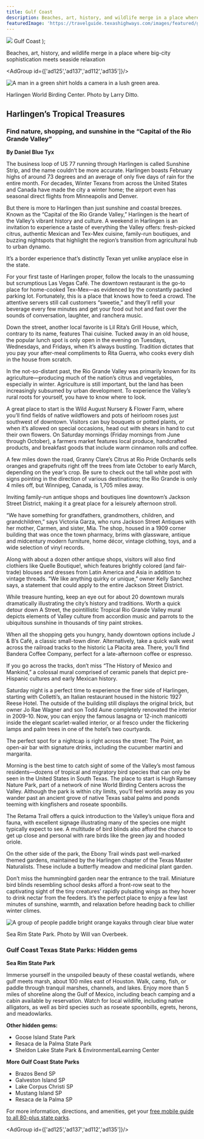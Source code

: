 ```yaml
---
title: Gulf Coast
description: Beaches, art, history, and wildlife merge in a place where big-city sophistication meets seaside relaxation
featuredImage: 'https://travelguide.texashighways.com/images/featured/gulf-coast.jpg'
---
```


  <span>
    <img class="region-title-map" src={`../images/map-gulf-coast.png`}/>
    Gulf Coast
  </span>
);

<PageDescription>

Beaches, art, history, and wildlife merge in a place where big-city sophistication meets seaside relaxation

</PageDescription>

<AdGroup id={['ad125','ad137','ad112','ad135']}/>

<Row>

<Column colSm={6} colMd={4} colLg={8}>

![A man in a green shirt holds a camera in a lush green area.](images/gulf-coast-harlingen-world-bird-center.jpg)
<Caption>Harlingen World Birding Center. Photo by Larry Ditto.</Caption>

## **Harlingen’s Tropical Treasures**
### Find nature, shopping, and sunshine in the “Capital of the Rio Grande Valley”
**By Daniel Blue Tyx**

The business loop of US 77 running through Harlingen is called Sunshine Strip, and the name couldn’t be more accurate. Harlingen boasts February highs of around 73 degrees and an average of only five days of rain for the entire month. For decades, Winter Texans from across the United States and Canada have made the city a winter home; the airport even has seasonal direct flights from Minneapolis and Denver.

But there is more to Harlingen than just sunshine and coastal breezes. Known as the “Capital of the Rio Grande Valley,” Harlingen is the heart of the Valley’s vibrant history and culture. A weekend in Harlingen is an invitation to experience a taste of everything the Valley offers: fresh-picked citrus, authentic Mexican and Tex-Mex cuisine, family-run boutiques, and buzzing nightspots that highlight the region’s transition from agricultural hub to urban dynamo.

It’s a border experience that’s distinctly Texan yet unlike anyplace else in the state.

For your first taste of Harlingen proper, follow the locals to the unassuming but scrumptious Las Vegas Café. The downtown restaurant is the go-to place for home-cooked Tex-Mex—as evidenced by the constantly packed parking lot. Fortunately, this is a place that knows how to feed a crowd. The attentive servers still call customers “sweetie,” and they’ll refill your beverage every few minutes and get your food out hot and fast over the sounds of conversation, laughter, and ranchera music.

Down the street, another local favorite is Lil Rita’s Grill House, which, contrary to its name, features Thai cuisine. Tucked away in an old house, the popular lunch spot is only open in the evening on Tuesdays, Wednesdays, and Fridays, when it’s always bustling. Tradition dictates that you pay your after-meal compliments to Rita Guerra, who cooks every dish in the house from scratch.

In the not-so-distant past, the Rio Grande Valley was primarily known for its agriculture—producing much of the nation’s citrus and vegetables, especially in winter. Agriculture is still important, but the land has been increasingly subsumed by urban development. To experience the Valley’s rural roots for yourself, you have to know where to look.

A great place to start is the Wild August Nursery & Flower Farm, where you’ll find fields of native wildflowers and pots of heirloom roses just southwest of downtown. Visitors can buy bouquets or potted plants, or when it’s allowed on special occasions, head out with shears in hand to cut their own flowers. On Saturday mornings (Friday mornings from June through October), a farmers market features local produce, handcrafted products, and breakfast goods that include warm cinnamon rolls and coffee.

A few miles down the road, Granny Clare’s Citrus at Rio Pride Orchards sells oranges and grapefruits right off the trees from late October to early March, depending on the year’s crop. Be sure to check out the tall white post with signs pointing in the direction of various destinations; the Rio Grande is only 4 miles off, but Winnipeg, Canada, is 1,705 miles away.

Inviting family-run antique shops and boutiques line downtown’s Jackson Street District, making it a great place for a leisurely afternoon stroll. 

“We have something for grandfathers, grandmothers, children, and grandchildren,” says Victoria Garza, who runs Jackson Street Antiques with her mother, Carmen, and sister, Mia. The shop, housed in a 1909 corner building that was once the town pharmacy, brims with glassware, antique and midcentury modern furniture, home décor, vintage clothing, toys, and a wide selection of vinyl records.

Along with about a dozen other antique shops, visitors will also find clothiers like Quelle Boutique!, which features brightly colored (and fair-trade) blouses and dresses from Latin America and Asia in addition to vintage threads. “We like anything quirky or unique,” owner Kelly Sanchez says, a statement that could apply to the entire Jackson Street District.

While treasure hunting, keep an eye out for about 20 downtown murals dramatically illustrating the city’s history and traditions. Worth a quick detour down A Street, the pointillistic Tropical Rio Grande Valley mural depicts elements of Valley culture from accordion music and parrots to the ubiquitous sunshine in thousands of tiny paint strokes. 

When all the shopping gets you hungry, handy downtown options include J & B’s Café, a classic small-town diner. Alternatively, take a quick walk west across the railroad tracks to the historic La Placita area. There, you’ll find Bandera Coffee Company, perfect for a late-afternoon coffee or espresso.

If you go across the tracks, don’t miss “The History of Mexico and Mankind,” a colossal mural comprised of ceramic panels that depict pre-Hispanic cultures and early Mexican history.

Saturday night is a perfect time to experience the finer side of Harlingen, starting with Colletti’s, an Italian restaurant housed in the historic 1927 Reese Hotel. The outside of the building still displays the original brick, but owner Jo Rae Wagner and son Todd Aune completely renovated the interior in 2009-10. Now, you can enjoy the famous lasagna or 12-inch manicotti inside the elegant scarlet-walled interior, or al fresco under the flickering lamps and palm trees in one of the hotel’s two courtyards.

The perfect spot for a nightcap is right across the street: The Point, an open-air bar with signature drinks, including the cucumber martini and margarita. 

Morning is the best time to catch sight of some of the Valley’s most famous residents—dozens of tropical and migratory bird species that can only be seen in the United States in South Texas. The place to start is Hugh Ramsey Nature Park, part of a network of nine World Birding Centers across the Valley. Although the park is within city limits, you’ll feel worlds away as you wander past an ancient grove of native Texas sabal palms and ponds teeming with kingfishers and roseate spoonbills.

The Retama Trail offers a quick introduction to the Valley’s unique flora and fauna, with excellent signage illustrating many of the species one might typically expect to see. A multitude of bird blinds also afford the chance to get up close and personal with rare birds like the green jay and hooded oriole.

On the other side of the park, the Ebony Trail winds past well-marked themed gardens, maintained by the Harlingen chapter of the Texas Master Naturalists. These include a butterfly meadow and medicinal plant garden.

Don’t miss the hummingbird garden near the entrance to the trail. Miniature bird blinds resembling school desks afford a front-row seat to the captivating sight of the tiny creatures’ rapidly pulsating wings as they hover to drink nectar from the feeders. It’s the perfect place to enjoy a few last minutes of sunshine, warmth, and relaxation before heading back to chillier winter climes.

</Column>

<Column colSm={6} colMd={4} colLg={4}>

![A group of people paddle bright orange kayaks through clear blue water](images/sea-rim-state-park-gulf-coast.jpg)
<Caption>Sea Rim State Park. Photo by Will van Overbeek.</Caption>

### Gulf Coast Texas State Parks: Hidden gems

**Sea Rim State Park**

Immerse yourself in the unspoiled beauty of these coastal wetlands, where gulf meets marsh, about 100 miles east of Houston. Walk, camp, fish, or paddle through tranquil marshes, channels, and lakes. Enjoy more than 5 miles of shoreline along the Gulf of Mexico, including beach camping and a cabin available by reservation. Watch for local wildlife, including native alligators, as well as bird species such as roseate spoonbills, egrets, herons, and meadowlarks.

**Other hidden gems:** 
- Goose Island State Park
- Resaca de la Palma State Park
- Sheldon Lake State Park & EnvironmentalLearning Center 

**More Gulf Coast State Parks** 
- Brazos Bend SP
- Galveston Island SP
- Lake Corpus Christi SP
- Mustang Island SP
- Resaca de la Palma SP

For more information, directions, and amenities, get your [free mobile guide to all 80-plus state parks](https://texasstateparks.org/app).

</Column>

</Row>

<AdGroup id={['ad125','ad137','ad112','ad135']}/>

<Row>
<Column colSm={12} colMd={4} colLg={8}>
<RegionListing title="Gulf Coast" color="lightblue" region="GULF COAST" ads={['ad118', 'ad102', 'ad130', 'ad107']}/>
</Column>
<Column colSm={6} colMd={4} colLg={4}>
</Column>
</Row>

<!--

<FeatureCard
  title="Search all cities and listings in the Gulf Coast"
  actionIcon="arrowRight"
  href="/things-to-do-in-texas?region=gulf-coast"
  color="dark">

![People walk and dine along the riverwalk in San Antonio](/images/gulf-coast-houston-search-all.jpg)

</FeatureCard>
<Caption>Nasa Level 9 Tour at Johnson Space Center. Photo by Will van Overbeek.</Caption>

-->